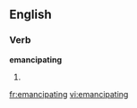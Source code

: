 
==English==

===Verb===
'''emancipating'''

# {{present participle of|[[emancipate]]}}

[[fr:emancipating]]
[[vi:emancipating]]